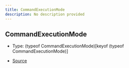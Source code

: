```yaml
---
title: CommandExecutionMode
description: No description provided
---
```


## CommandExecutionMode

- Type: (typeof CommandExecutionMode)\[keyof (typeof CommandExecutionMode)]

- [Source](https://github.com/underctrl-io/commandkit/blob/98b939d6fdf8beaae597b4dc0351a139da52ee8d/packages/commandkit/src/app/commands/Context.ts#L28)